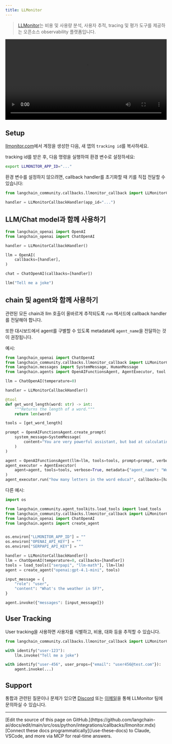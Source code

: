 ```yaml
---
title: LLMonitor
---
```


>[LLMonitor](https://llmonitor.com?utm_source=langchain&utm_medium=py&utm_campaign=docs)는 비용 및 사용량 분석, 사용자 추적, tracing 및 평가 도구를 제공하는 오픈소스 observability 플랫폼입니다.

<video controls width='100%' >
    <source src='https://llmonitor.com/videos/demo-annotated.mp4'/>
</video>

## Setup

[llmonitor.com](https://llmonitor.com?utm_source=langchain&utm_medium=py&utm_campaign=docs)에서 계정을 생성한 다음, 새 앱의 `tracking id`를 복사하세요.

tracking id를 받은 후, 다음 명령을 실행하여 환경 변수로 설정하세요:

```bash
export LLMONITOR_APP_ID="..."
```

환경 변수를 설정하지 않으려면, callback handler를 초기화할 때 키를 직접 전달할 수 있습니다:

```python
from langchain_community.callbacks.llmonitor_callback import LLMonitorCallbackHandler

handler = LLMonitorCallbackHandler(app_id="...")
```

## LLM/Chat model과 함께 사용하기

```python
from langchain_openai import OpenAI
from langchain_openai import ChatOpenAI

handler = LLMonitorCallbackHandler()

llm = OpenAI(
    callbacks=[handler],
)

chat = ChatOpenAI(callbacks=[handler])

llm("Tell me a joke")

```

## chain 및 agent와 함께 사용하기

관련된 모든 chain과 llm 호출이 올바르게 추적되도록 `run` 메서드에 callback handler를 전달해야 합니다.

또한 대시보드에서 agent를 구별할 수 있도록 metadata에 `agent_name`을 전달하는 것이 권장됩니다.

예시:

```python
from langchain_openai import ChatOpenAI
from langchain_community.callbacks.llmonitor_callback import LLMonitorCallbackHandler
from langchain.messages import SystemMessage, HumanMessage
from langchain.agents import OpenAIFunctionsAgent, AgentExecutor, tool

llm = ChatOpenAI(temperature=0)

handler = LLMonitorCallbackHandler()

@tool
def get_word_length(word: str) -> int:
    """Returns the length of a word."""
    return len(word)

tools = [get_word_length]

prompt = OpenAIFunctionsAgent.create_prompt(
    system_message=SystemMessage(
        content="You are very powerful assistant, but bad at calculating lengths of words."
    )
)

agent = OpenAIFunctionsAgent(llm=llm, tools=tools, prompt=prompt, verbose=True)
agent_executor = AgentExecutor(
    agent=agent, tools=tools, verbose=True, metadata={"agent_name": "WordCount"}  # <- recommended, assign a custom name
)
agent_executor.run("how many letters in the word educa?", callbacks=[handler])
```

다른 예시:

```python
import os

from langchain_community.agent_toolkits.load_tools import load_tools
from langchain_community.callbacks.llmonitor_callback import LLMonitorCallbackHandler
from langchain_openai import ChatOpenAI
from langchain.agents import create_agent


os.environ["LLMONITOR_APP_ID"] = ""
os.environ["OPENAI_API_KEY"] = ""
os.environ["SERPAPI_API_KEY"] = ""

handler = LLMonitorCallbackHandler()
llm = ChatOpenAI(temperature=0, callbacks=[handler])
tools = load_tools(["serpapi", "llm-math"], llm=llm)
agent = create_agent("openai:gpt-4.1-mini", tools)

input_message = {
    "role": "user",
    "content": "What's the weather in SF?",
}

agent.invoke({"messages": [input_message]})
```

## User Tracking

User tracking을 사용하면 사용자를 식별하고, 비용, 대화 등을 추적할 수 있습니다.

```python
from langchain_community.callbacks.llmonitor_callback import LLMonitorCallbackHandler, identify

with identify("user-123"):
    llm.invoke("Tell me a joke")

with identify("user-456", user_props={"email": "user456@test.com"}):
    agent.invoke(...)
```

## Support

통합과 관련된 질문이나 문제가 있으면 [Discord](http://discord.com/invite/8PafSG58kK) 또는 [이메일](mailto:vince@llmonitor.com)을 통해 LLMonitor 팀에 문의하실 수 있습니다.

---

<Callout icon="pen-to-square" iconType="regular">
    [Edit the source of this page on GitHub.](https://github.com/langchain-ai/docs/edit/main/src/oss/python/integrations/callbacks/llmonitor.mdx)
</Callout>
<Tip icon="terminal" iconType="regular">
    [Connect these docs programmatically](/use-these-docs) to Claude, VSCode, and more via MCP for    real-time answers.
</Tip>
